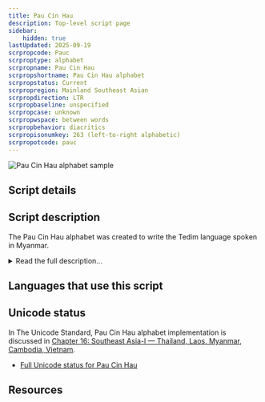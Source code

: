 ```yaml
---
title: Pau Cin Hau
description: Top-level script page
sidebar:
    hidden: true
lastUpdated: 2025-09-19
scrpropcode: Pauc
scrproptype: alphabet
scrpropname: Pau Cin Hau
scrpropshortname: Pau Cin Hau alphabet
scrpropstatus: Current
scrpropregion: Mainland Southeast Asian
scrpropdirection: LTR
scrpropbaseline: unspecified
scrpropcase: unknown
scrpropwspace: between words
scrpropbehavior: diacritics
scrpropisonumkey: 263 (left-to-right alphabetic)
scrpropotcode: pauc
---
```



![Pau Cin Hau alphabet sample](../images/pauc-sample.jpg "Pau Cin Hau characters (from Noto Sans Pau Cin Hau font)")

## Script details

<ScriptDetails />

## Script description

The Pau Cin Hau alphabet was created to write the Tedim language spoken in Myanmar.

<details>
<summary>Read the full description...</summary>Specifically, it was created to convey the teachings of Pau Cin Hau, a Tedim speaker who founded the Laipian religion. According to Pau Cin Hau, he had a dream in 1902 in which a logographic script (later named [Pau Cin Hau Logographs](/scrlang/scripts/qa14)) was revealed to him. The logographic script was used until 1932, when it was revised and the character repertoire significantly reduced to produce the alphabet.

The alphabet was used to write both Laipian and, later, Christian literature. However, its close associations with the Laipian religion meant that its use diminished with the introduction of Christianity to the region, and the decline of Laipian.

The alphabet consists of fifty-seven characters: thirty-seven letters and twenty ‘tone’ marks. Some of the tone marks actually function as punctuation, and some represent the glottal stop, or glottal variants of tones. Some characters represent sounds which do not exist in Tedim but do exist in neighbouring languages, which suggests that the script may have been intended for wider use.

The Pau Cin Hau alphabet is written from left to right with spaces between words.
</details>

## Languages that use this script

<WsList script='Pauc' wsMax='5' />

## Unicode status

In The Unicode Standard, Pau Cin Hau alphabet implementation is discussed in [Chapter 16: Southeast Asia-I — Thailand, Laos, Myanmar, Cambodia, Vietnam](https://www.unicode.org/versions/latest/core-spec/chapter-16/#G68308).

- [Full Unicode status for Pau Cin Hau](/scrlang/unicode/pauc-unicode)



## Resources

<ScriptResources detailSummary='seemore' />

